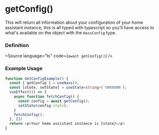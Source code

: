 

<Meta title="HOOKS/useHass/getConfig" />

# getConfig()
This will return all information about your configuration of your home assistant instance, this is all typed with typescript
so you'll have access to what's available on the object with the `HassConfig` type.

### Definition
<Source language="ts" code={`await getConfig()`} />


### Example Usage

```ts
function GetConfigExample() {
  const { getConfig } = useHass();
  const [state, setState] = useState<string>('UNKNOWN');
  useEffect(() => {
    async function fetchConfig() {
      const config = await getConfig();
      setState(config.state);
    }
    fetchConfig();
  }, [])
  return <p>Your home assistant instance is {state}</p>
}
